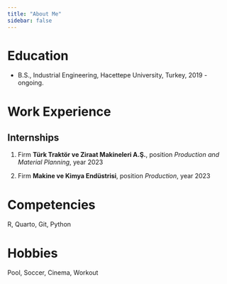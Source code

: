 ```yaml
---
title: "About Me"
sidebar: false
---
```


# Education

-   B.S., Industrial Engineering, Hacettepe University, Turkey, 2019 - ongoing.

# Work Experience

## Internships

1.  Firm **Türk Traktör ve Ziraat Makineleri A.Ş.**, position *Production and Material Planning*, year 2023

2.  Firm **Makine ve Kimya Endüstrisi**, position *Production*, year 2023

# Competencies

R, Quarto, Git, Python

# Hobbies

Pool, Soccer, Cinema, Workout
